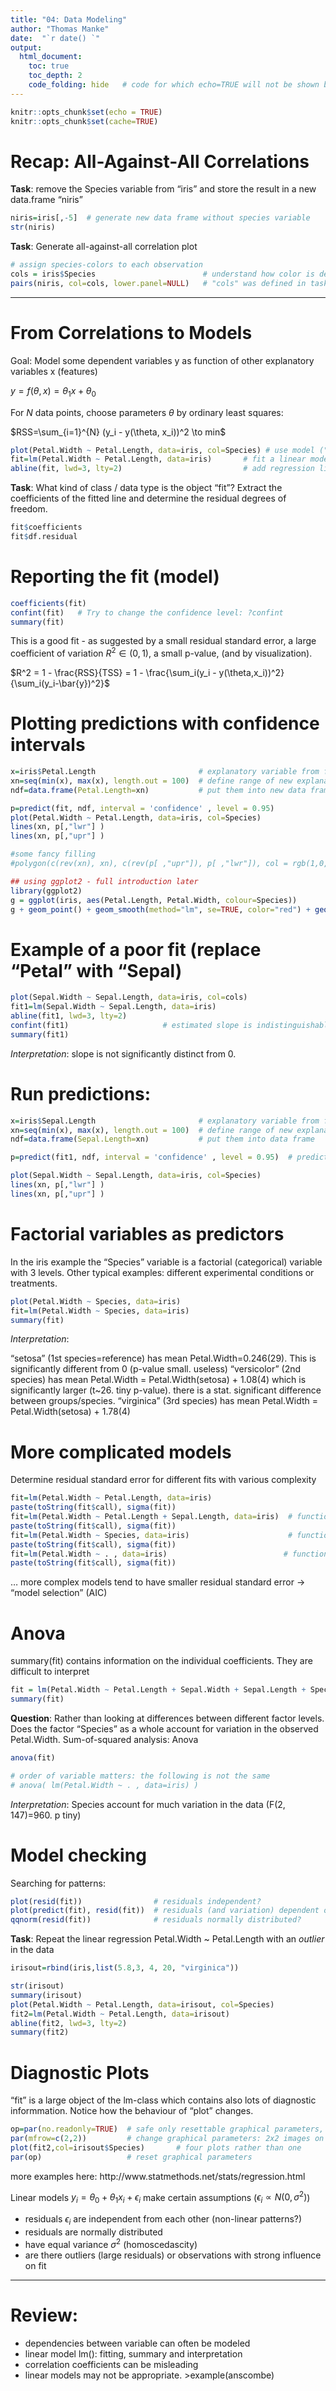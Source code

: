 ```yaml
---
title: "04: Data Modeling"
author: "Thomas Manke"
date:  "`r date() `"
output: 
  html_document:
    toc: true
    toc_depth: 2
    code_folding: hide   # code for which echo=TRUE will not be shown but folded
---
```


```r
knitr::opts_chunk$set(echo = TRUE)
knitr::opts_chunk$set(cache=TRUE)
```

# Recap: All-Against-All Correlations
**Task**: remove the Species variable from "iris" and store the result in a new data.frame "niris"
```r
niris=iris[,-5]  # generate new data frame without species variable
str(niris)
```

**Task**: Generate all-against-all correlation plot
```r
# assign species-colors to each observation 
cols = iris$Species                        # understand how color is defined
pairs(niris, col=cols, lower.panel=NULL)   # "cols" was defined in task above
```

***

# From Correlations to Models

Goal: Model some dependent variables y as function of other explanatory variables x (features)

$y = f(\theta, x) = \theta_1 x +  \theta_0$

For $N$ data points, choose parameters $\theta$ by ordinary least squares: 

$RSS=\sum_{i=1}^{N} (y_i - y(\theta, x_i))^2 \to min$


```r
plot(Petal.Width ~ Petal.Length, data=iris, col=Species) # use model ("formula") notation
fit=lm(Petal.Width ~ Petal.Length, data=iris)       # fit a linear model
abline(fit, lwd=3, lty=2)                           # add regression line
```

**Task**: What kind of class / data type is the object "fit"? Extract the coefficients of the fitted line and determine the residual degrees of freedom.

```r
fit$coefficients
fit$df.residual
```

# Reporting the fit (model)
```r
coefficients(fit)
confint(fit)   # Try to change the confidence level: ?confint
summary(fit)
```

This is a good fit - as suggested by a small residual standard error, a large coefficient of variation $R^2 \in (0,1)$, a small p-value, (and by visualization).  

$R^2 = 1 - \frac{RSS}{TSS} = 1 - \frac{\sum_i(y_i - y(\theta,x_i))^2}{\sum_i(y_i-\bar{y})^2}$


# Plotting predictions with confidence intervals
```r
x=iris$Petal.Length                       # explanatory variable from fit (here:Petal.Length)
xn=seq(min(x), max(x), length.out = 100)  # define range of new explanatory variables
ndf=data.frame(Petal.Length=xn)           # put them into new data frame

p=predict(fit, ndf, interval = 'confidence' , level = 0.95)
plot(Petal.Width ~ Petal.Length, data=iris, col=Species)
lines(xn, p[,"lwr"] )
lines(xn, p[,"upr"] )

#some fancy filling
#polygon(c(rev(xn), xn), c(rev(p[ ,"upr"]), p[ ,"lwr"]), col = rgb(1,0,0,0.5), border = NA)

## using ggplot2 - full introduction later
library(ggplot2)
g = ggplot(iris, aes(Petal.Length, Petal.Width, colour=Species))
g + geom_point() + geom_smooth(method="lm", se=TRUE, color="red") + geom_smooth(method="loess", colour="blue")
```

# Example of a poor fit (replace "Petal" with "Sepal)
```r
plot(Sepal.Width ~ Sepal.Length, data=iris, col=cols)  
fit1=lm(Sepal.Width ~ Sepal.Length, data=iris)     
abline(fit1, lwd=3, lty=2)    
confint(fit1)                     # estimated slope is indistinguishable from zero
summary(fit1)
```
*Interpretation*: slope is not significantly distinct from 0.

# Run predictions:
```r
x=iris$Sepal.Length                       # explanatory variable from fit (here:Sepal.Length)
xn=seq(min(x), max(x), length.out = 100)  # define range of new explanatory variables
ndf=data.frame(Sepal.Length=xn)           # put them into data frame

p=predict(fit1, ndf, interval = 'confidence' , level = 0.95)  # predict values

plot(Sepal.Width ~ Sepal.Length, data=iris, col=Species)
lines(xn, p[,"lwr"] )
lines(xn, p[,"upr"] )
```


# Factorial variables as predictors
In the iris example the "Species" variable is a factorial (categorical) variable with 3 levels.
Other typical examples: different experimental conditions or treatments.

```r
plot(Petal.Width ~ Species, data=iris)
fit=lm(Petal.Width ~ Species, data=iris)
summary(fit)
```
*Interpretation*:

"setosa" (1st species=reference) has mean Petal.Width=0.246(29). This is significantly different from 0 (p-value small. useless)
"versicolor" (2nd species) has mean Petal.Width = Petal.Width(setosa) + 1.08(4) which is significantly larger (t~26. tiny p-value). there is a stat. significant difference between groups/species.
"virginica" (3rd species) has mean Petal.Width = Petal.Width(setosa) + 1.78(4)

# More complicated models
Determine residual standard error for different fits with various complexity
```r
fit=lm(Petal.Width ~ Petal.Length, data=iris)
paste(toString(fit$call), sigma(fit))
fit=lm(Petal.Width ~ Petal.Length + Sepal.Length, data=iris)  # function of more than one variable
paste(toString(fit$call), sigma(fit))
fit=lm(Petal.Width ~ Species, data=iris)                      # function of categorical variables
paste(toString(fit$call), sigma(fit))
fit=lm(Petal.Width ~ . , data=iris)                          # function of all other variable (numerical and categorical)
paste(toString(fit$call), sigma(fit))
```

... more complex models tend to have smaller residual standard error -> "model selection" (AIC)


# Anova
summary(fit) contains information on the individual coefficients. They are difficult to interpret

```r
fit = lm(Petal.Width ~ Petal.Length + Sepal.Width + Sepal.Length + Species , data=iris) 
summary(fit)
```

**Question**: Rather than looking at differences between different factor levels. Does the factor "Species" as a whole account for variation in the observed Petal.Width. Sum-of-squared analysis: Anova  
```r
anova(fit) 

# order of variable matters: the following is not the same
# anova( lm(Petal.Width ~ . , data=iris) )
```
*Interpretation*: Species account for much variation in the data (F(2, 147)=960. p tiny)

# Model checking

Searching for patterns:
```r
plot(resid(fit))                # residuals independent?
plot(predict(fit), resid(fit))  # residuals (and variation) dependent on prediction?
qqnorm(resid(fit))              # residuals normally distributed?
```

**Task**: Repeat the linear regression Petal.Width ~ Petal.Length with an *outlier* in the data 
```r
irisout=rbind(iris,list(5.8,3, 4, 20, "virginica"))
```

```r
str(irisout)
summary(irisout)
plot(Petal.Width ~ Petal.Length, data=irisout, col=Species)
fit2=lm(Petal.Width ~ Petal.Length, data=irisout)
abline(fit2, lwd=3, lty=2)    
summary(fit2)
```

# Diagnostic Plots
"fit" is a large object of the lm-class which contains also lots of diagnostic informmation. Notice how the behaviour of "plot" changes.
```r
op=par(no.readonly=TRUE)  # safe only resettable graphical parameters, avoids many warnings
par(mfrow=c(2,2))         # change graphical parameters: 2x2 images on device
plot(fit2,col=irisout$Species)       # four plots rather than one
par(op)                   # reset graphical parameters
```
more examples here: http://www.statmethods.net/stats/regression.html

Linear models $y_i=\theta_0 + \theta_1  x_i + \epsilon_i$ make certain assumptions ($\epsilon_i \propto N(0,\sigma^2)$)

* residuals $\epsilon_i$ are independent from each other (non-linear patterns?)
* residuals are normally distributed
* have equal variance $\sigma^2$ (homoscedascity)
* are there outliers (large residuals) or observations with strong influence on fit

***
# Review:
* dependencies between variable can often be modeled
* linear model lm(): fitting, summary and interpretation
* correlation coefficients can be misleading
* linear models may not be appropriate.  >example(anscombe)


